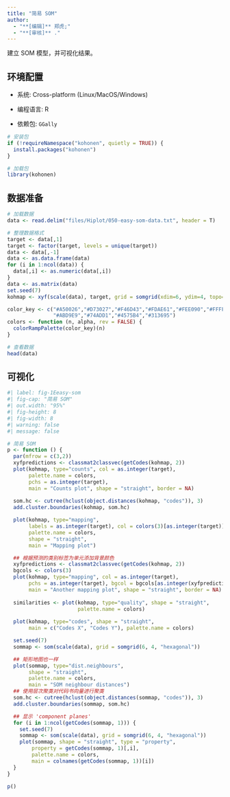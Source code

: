 ```yaml
---
title: "简易 SOM"
author:
  - "**[编辑]** 郑虎;"
  - "**[审核]** ."
---
```


建立 SOM 模型，并可视化结果。

## 环境配置

-   系统: Cross-platform (Linux/MacOS/Windows)

-   编程语言: R

-   依赖包: `GGally`

```r
# 安装包
if (!requireNamespace("kohonen", quietly = TRUE)) {
  install.packages("kohonen")
}

# 加载包
library(kohonen)
```

## 数据准备

```r
# 加载数据
data <- read.delim("files/Hiplot/050-easy-som-data.txt", header = T)

# 整理数据格式
target <- data[,1]
target <- factor(target, levels = unique(target))
data <- data[,-1]
data <- as.data.frame(data)
for (i in 1:ncol(data)) {
  data[,i] <- as.numeric(data[,i])
}
data <- as.matrix(data)
set.seed(7)
kohmap <- xyf(scale(data), target, grid = somgrid(xdim=6, ydim=4, topo="hexagonal"), rlen=100)

color_key <- c("#A50026","#D73027","#F46D43","#FDAE61","#FEE090","#FFFFBF","#E0F3F8",
               "#ABD9E9","#74ADD1","#4575B4","#313695")
colors <- function (n, alpha, rev = FALSE) {
  colorRampPalette(color_key)(n)
}

# 查看数据
head(data)
```

## 可视化

```r
#| label: fig-1Eeasy-som
#| fig-cap: "简易 SOM"
#| out.width: "95%"
#| fig-height: 8
#| fig-width: 8
#| warning: false
#| message: false

# 简易 SOM
p <- function () {
  par(mfrow = c(3,2))
  xyfpredictions <- classmat2classvec(getCodes(kohmap, 2))
  plot(kohmap, type="counts", col = as.integer(target),
       palette.name = colors,
       pchs = as.integer(target), 
       main = "Counts plot", shape = "straight", border = NA)
  
  som.hc <- cutree(hclust(object.distances(kohmap, "codes")), 3)
  add.cluster.boundaries(kohmap, som.hc)

  plot(kohmap, type="mapping",
       labels = as.integer(target), col = colors(3)[as.integer(target)],
       palette.name = colors,
       shape = "straight",
       main = "Mapping plot")

  ## 根据预测的类别标签为单元添加背景颜色
  xyfpredictions <- classmat2classvec(getCodes(kohmap, 2))
  bgcols <- colors(3)
  plot(kohmap, type="mapping", col = as.integer(target),
       pchs = as.integer(target), bgcol = bgcols[as.integer(xyfpredictions)],
       main = "Another mapping plot", shape = "straight", border = NA)
  
  similarities <- plot(kohmap, type="quality", shape = "straight",
                       palette.name = colors)
  
  plot(kohmap, type="codes", shape = "straight", 
       main = c("Codes X", "Codes Y"), palette.name = colors)

  set.seed(7)
  sommap <- som(scale(data), grid = somgrid(6, 4, "hexagonal"))

  ## 矩形地图也一样
  plot(sommap, type="dist.neighbours", 
       shape = "straight",
       palette.name = colors,
       main = "SOM neighbour distances")
  ## 使用层次聚类对代码书向量进行聚类
  som.hc <- cutree(hclust(object.distances(sommap, "codes")), 3)
  add.cluster.boundaries(sommap, som.hc)

  ## 显示 'component planes'
  for (i in 1:ncol(getCodes(sommap, 1))) {
    set.seed(7)
    sommap <- som(scale(data), grid = somgrid(6, 4, "hexagonal"))
    plot(sommap, shape = "straight", type = "property", 
        property = getCodes(sommap, 1)[,i],
        palette.name = colors,
        main = colnames(getCodes(sommap, 1))[i])
  }
}

p()
```


